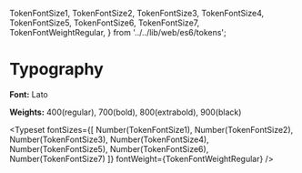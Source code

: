 
  TokenFontSize1,
  TokenFontSize2,
  TokenFontSize3,
  TokenFontSize4,
  TokenFontSize5,
  TokenFontSize6,
  TokenFontSize7,
  TokenFontWeightRegular,
} from '../../lib/web/es6/tokens';

<Meta title="Tokens/Typography" />

# Typography

**Font:** Lato

**Weights:** 400(regular), 700(bold), 800(extrabold), 900(black)

<Typeset
  fontSizes={[
    Number(TokenFontSize1),
    Number(TokenFontSize2),
    Number(TokenFontSize3),
    Number(TokenFontSize4),
    Number(TokenFontSize5),
    Number(TokenFontSize6),
    Number(TokenFontSize7)
  ]}
  fontWeight={TokenFontWeightRegular}
/>
